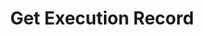 ---
title: Get Execution Record
sidebar_label: Get Execution Record
sidebar_position: 6
slug: /derivatives/unified/execution-list
---